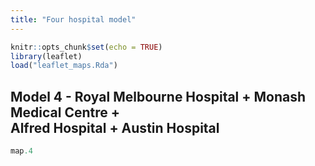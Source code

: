```yaml
---
title: "Four hospital model"
---
```


```r
knitr::opts_chunk$set(echo = TRUE)
library(leaflet)
load("leaflet_maps.Rda")
```


## Model 4 - Royal Melbourne Hospital + Monash Medical Centre + <br/>Alfred Hospital + Austin Hospital


```r
map.4
```


